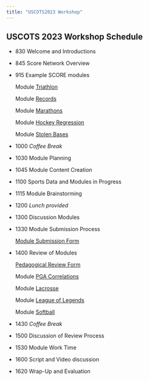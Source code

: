 ```yaml
---
title: "USCOTS2023 Workshop"
---
```


## USCOTS 2023 Workshop Schedule

* 830  	Welcome and Introductions

* 845 	Score Network Overview  

* 915 	Example SCORE modules

  Module [Triathlon](https://isle.stat.cmu.edu/SCORE/ironman_triathlon/){target="_blank"}

  Module [Records](https://isle.stat.cmu.edu/SCORE/Unbreakable_Records_Baseball_Hits/)

  Module [Marathons](https://isle.stat.cmu.edu/SCORE/Marathons_SCORE_Template/)
  
  Module [Hockey Regression](https://isle.stat.cmu.edu/SCORE/NHLShots/)
  
  Module [Stolen Bases](https://isle.stat.cmu.edu/SCORE/stolen-bases-module/)


* 1000  _Coffee Break_

* 1030 	Module Planning

* 1045  Module Content Creation 

* 1100  Sports Data and Modules in Progress

* 1115  Module Brainstorming

* 1200  _Lunch provided_

* 1300  Discussion Modules

* 1330  Module Submission Process
  
  [Module Submission Form](https://docs.google.com/forms/d/e/1FAIpQLScvIGzM_Q66D1XHApMPY8Cfq3TRCT7MfQsbg6rUM8sO8jKNeg/viewform)

* 1400  Review of Modules
  
  [Pedagogical Review Form ](https://forms.gle/yFux4dEkUQstSMfa7)
  
  Module [PGA Correlations ](https://isle.stat.cmu.edu/SCORE/PGA_drive_putt)
  
  Module [Lacrosse](https://isle.stat.cmu.edu/SCORE/lacrosse_nll_vs_pll)
  
  Module [League of Legends](https://isle.stat.cmu.edu/SCORE/league_of_legends/)

  Module [Softball](https://isle.stat.cmu.edu/SCORE/softball_merging_tables/)


* 1430  _Coffee Break_

* 1500  Discussion of Review Process

* 1530  Module Work Time

* 1600  Script and Video discussion

* 1620  Wrap-Up and Evaluation



